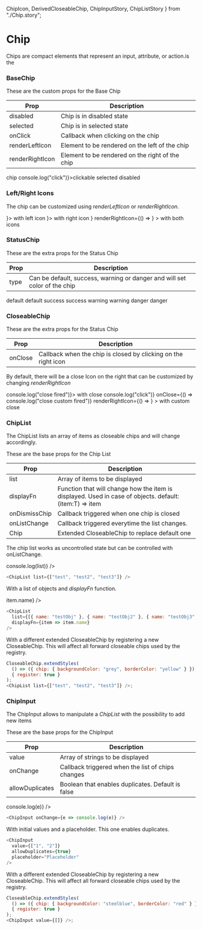   ChipIcon,
  DerivedCloseableChip,
  ChipInputStory,
  ChipListStory
} from "./Chip.story";

<Meta title="Components| Chip" />

# Chip

Chips are compact elements that represent an input, attribute, or action.is the

### BaseChip

These are the custom props for the Base Chip

<table width="100%">
  <thead>
    <tr>
      <th>Prop</th>
      <th>Description</th>
    </tr>
  </thead>
  <tbody>
    <tr>
      <td>disabled</td>
      <td>Chip is in disabled state</td>
    </tr>
    <tr>
      <td>selected</td>
      <td>Chip is in selected state</td>
    </tr>
    <tr>
      <td>onClick</td>
      <td>Callback when clicking on the chip</td>
    </tr>
    <tr>
      <td>renderLeftIcon</td>
      <td>Element to be rendered on the left of the chip</td>
    </tr>
    <tr>
      <td>renderRightIcon</td>
      <td>Element to be rendered on the right of the chip</td>
    </tr>
  </tbody>
</table>

<Preview>
  <Story name="BaseChip">
    <div
      style={{
        display: "flex",
        justifyContent: "space-around",
        alignItems: "center"
      }}
    >
      <BaseChip>chip</BaseChip>
      <BaseChip onClick={() => console.log("click")}>clickable</BaseChip>
      <BaseChip selected>selected</BaseChip>
      <BaseChip disabled>disabled</BaseChip>
    </div>
  </Story>
</Preview>

### Left/Right Icons

The chip can be customized using _renderLeftIcon_ or _renderRightIcon_.

<Preview>
  <Story name="IconChip">
    <div
      style={{
        display: "flex",
        justifyContent: "space-around",
        alignItems: "center"
      }}
    >
      <BaseChip renderLeftIcon={() => <ChipIcon type="left" name="add" />}>
        with left icon
      </BaseChip>
      <BaseChip renderRightIcon={() => <ChipIcon type="right" name="add" />}>
        with right icon
      </BaseChip>
      <BaseChip
        renderLeftIcon={() => <ChipIcon type="left" name="add" />}
        renderRightIcon={() => <ChipIcon type="right" name="arrow" />}
      >
        with both icons
      </BaseChip>
    </div>
  </Story>
</Preview>

### StatusChip

These are the extra props for the Status Chip

<table width="100%">
  <thead>
    <tr>
      <th>Prop</th>
      <th>Description</th>
    </tr>
  </thead>
  <tbody>
    <tr>
      <td>type</td>
      <td>
        Can be default, success, warning or danger and will set color of the
        chip
      </td>
    </tr>
  </tbody>
</table>

<Preview>
  <Story name="StatusChip">
    <div
      style={{
        display: "flex",
        justifyContent: "space-around",
        alignItems: "center"
      }}
    >
      <StatusChip type="default">default</StatusChip>
      <StatusChip type="default" selected>
        default
      </StatusChip>
      <StatusChip type="success">success</StatusChip>
      <StatusChip type="success" selected>
        success
      </StatusChip>
      <StatusChip type="warning">warning</StatusChip>
      <StatusChip type="warning" selected>
        warning
      </StatusChip>
      <StatusChip type="danger">danger</StatusChip>
      <StatusChip type="danger" selected>
        danger
      </StatusChip>
    </div>
  </Story>
</Preview>

### CloseableChip

These are the extra props for the Status Chip

<table width="100%">
  <thead>
    <tr>
      <th>Prop</th>
      <th>Description</th>
    </tr>
  </thead>
  <tbody>
    <tr>
      <td>onClose</td>
      <td>Callback when the chip is closed by clicking on the right icon</td>
    </tr>
  </tbody>
</table>

By default, there will be a close Icon on the right that can be customized by changing _renderRightIcon_

<Preview>
  <Story name="CloseableChip">
    <div
      style={{
        display: "flex",
        justifyContent: "space-around",
        alignItems: "center"
      }}
    >
      <CloseableChip onClose={() => console.log("close fired")}>
        with close
      </CloseableChip>
      <CloseableChip
        onClick={() => console.log("click")}
        onClose={() => console.log("close custom fired")}
        renderRightIcon={() => <ChipIcon name="arrow" size={8} />}
      >
        with custom close
      </CloseableChip>
    </div>
  </Story>
</Preview>

### ChipList

The ChipList lists an array of items as closeable chips and will change accordingly.

These are the base props for the Chip List

<table width="100%">
  <thead>
    <tr>
      <th>Prop</th>
      <th>Description</th>
    </tr>
  </thead>
  <tbody>
    <tr>
      <td>list</td>
      <td>Array of items to be displayed</td>
    </tr>
    <tr>
      <td>displayFn</td>
      <td>
        Function that will change how the item is displayed. Used in case of
        objects. default: (item:T) => item
      </td>
    </tr>
    <tr>
      <td>onDismissChip</td>
      <td>Callback triggered when one chip is closed</td>
    </tr>
    <tr>
      <td>onListChange</td>
      <td>Callback triggered everytime the list changes. </td>
    </tr>
    <tr>
      <td>Chip</td>
      <td>Extended CloseableChip to replace default one</td>
    </tr>
  </tbody>
</table>

The chip list works as uncontrolled state but can be controlled with onListChange.

<Preview>
  <Story name="ChipList">
    <ChipList
      list={["test", "test2", "test3", "test", "test2", "test3"]}
      onListChange={list => console.log(list)}
    />
  </Story>
</Preview>

```javascript
<ChipList list={["test", "test2", "test3"]} />
```

With a list of objects and _displayFn_ function.

<Preview>
  <ChipList
    list={[{ name: "testObj" }, { name: "testObj2" }, { name: "testObj3" }]}
    displayFn={item => item.name}
  />
</Preview>

```javascript
<ChipList
  list={[{ name: "testObj" }, { name: "testObj2" }, { name: "testObj3" }]}
  displayFn={item => item.name}
/>
```

With a different extended CloseableChip by registering a new CloseableChip. This will affect all forward closeable chips used by the registry.

<Preview>
  <ChipListStory />
</Preview>

```javascript
CloseableChip.extendStyles(
  () => ({ chip: { backgroundColor: "grey", borderColor: "yellow" } }),
  { register: true }
);
<ChipList list={["test", "test2", "test3"]} />;
```

### ChipInput

The ChipInput allows to manipulate a _ChipList_ with the possibility to add new items

These are the base props for the ChipInput

<table width="100%">
  <thead>
    <tr>
      <th>Prop</th>
      <th>Description</th>
    </tr>
  </thead>
  <tbody>
    <tr>
      <td>value</td>
      <td>Array of strings to be displayed</td>
    </tr>
    <tr>
      <td>onChange</td>
      <td>Callback triggered when the list of chips changes</td>
    </tr>
    <tr>
      <td>allowDuplicates</td>
      <td>Boolean that enables duplicates. Default is false </td>
    </tr>
  </tbody>
</table>

<Preview>
  <Story name="ChipInput">
    <ChipInput onChange={e => console.log(e)} />
  </Story>
</Preview>

```javascript
<ChipInput onChange={e => console.log(e)} />
```

With initial values and a placeholder. This one enables duplicates.

<Preview>
  <ChipInput
    value={["1", "2"]}
    allowDuplicates={true}
    placeholder="Placeholder"
  />
</Preview>

```javascript
<ChipInput
  value={["1", "2"]}
  allowDuplicates={true}
  placeholder="Placeholder"
/>
```

With a different extended CloseableChip by registering a new CloseableChip. This will affect all forward closeable chips used by the registry.

<Preview>
  <ChipInputStory />
</Preview>

```javascript
CloseableChip.extendStyles(
  () => ({ chip: { backgroundColor: "steelblue", borderColor: "red" } }),
  { register: true }
);
<ChipInput value={[]} />;
```
